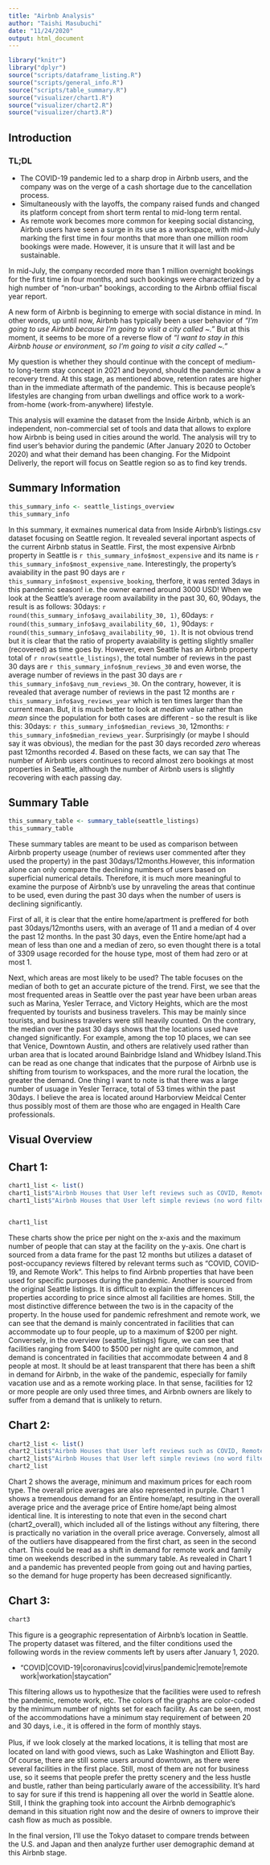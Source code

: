 ```yaml
---
title: "Airbnb Analysis"
author: "Taishi Masubuchi"
date: "11/24/2020"
output: html_document
---
```


```r
library("knitr")
library("dplyr")
source("scripts/dataframe_listing.R")
source("scripts/general_info.R")
source("scripts/table_summary.R")
source("visualizer/chart1.R")
source("visualizer/chart2.R")
source("visualizer/chart3.R")
```


## Introduction
### TL;DL
- The COVID-19 pandemic led to a sharp drop in Airbnb users, and the company was on the verge of a cash shortage due to the cancellation process.
- Simultaneously with the layoffs, the company raised funds and changed its platform concept from short term rental to mid-long term rental.
- As remote work becomes more common for keeping social distancing, Airbnb users have seen a surge in its use as a workspace, with mid-July marking the first time in four months that more than one million room bookings were made. However, it is unsure that it will last and be sustainable.

In mid-July, the company recorded more than 1 million overnight bookings for the first time in four months, and such bookings were characterized by a high number of "non-urban" bookings, according to the Airbnb offiial fiscal year report.

A new form of Airbnb is beginning to emerge with social distance in mind. 
In other words, up until now, Airbnb has typically been a user behavior of *"I'm going to use Airbnb because I'm going to visit a city called ~."* But at this moment, it seems to be more of a reverse flow of *"I want to stay in this Airbnb house or environment, so I'm going to visit a city called ~."*

My question is whether they should continue with the concept of medium- to long-term stay concept in 2021 and beyond, should the pandemic show a recovery trend. At this stage, as mentioned above, retention rates are higher than in the immediate aftermath of the pandemic. This is because people's lifestyles are changing from urban dwellings and office work to a work-from-home (work-from-anywhere) lifestyle.

This analysis will examine the dataset from the Inside Airbnb, which is an independent, non-commercial set of tools and data that allows to explore how Airbnb is being used in cities around the world. The analysis will try to find user's behavior during the pandemic (After January 2020 to October 2020) and what their demand has been changing. For the Midpoint Deliverly, the report will focus on Seattle region so as to find key trends. 


## Summary Information

```r

this_summary_info <- seattle_listings_overview
this_summary_info

```
In this summary, it exmaines numerical data from Inside Airbnb's listings.csv dataset focusing on Seattle region. It revealed several inportant aspects of the current Airbnb status in Seattle. First, the most expensive Airbnb property in Seattle is `r this_summary_info$most_expensive` and its name is `r this_summary_info$most_expensive_name`. Interestingly, the property's avaiability in the past 90 days are `r this_summary_info$most_expensive_booking`, therfore, it was rented 3days in this pandemic season! i.e. the owner earned around 3000 USD! When we look at the Seattle's average room availability in the past 30, 60, 90days, the result is as follows: 30days: `r round(this_summary_info$avg_availability_30, 1)`, 60days: `r round(this_summary_info$avg_availability_60, 1)`, 90days: `r round(this_summary_info$avg_availability_90, 1)`. It is not obvious trend but it is clear that the ratio of property avaiability is getting slightly smaller (recovered) as time goes by. However, even Seattle has an Airbnb property total of `r nrow(seattle_listings)`, the total number of reviews in the past 30 days are `r this_summary_info$num_reviews_30` and even worse, the average number of reviews in the past 30 days are `r this_summary_info$avg_num_reviews_30`. On the contrary, however, it is revealed that average number of reviews in the past 12 months are `r this_summary_info$avg_reviews_year` which is ten times larger than the current mean. But, it is much better to look at *median* value rather than *mean* since the population for both cases are different - so the result is like this: 30days: `r this_summary_info$median_reviews_30`, 12months: `r this_summary_info$median_reviews_year`. Surprisingly (or maybe I should say it  was obvious), the median for the past 30 days recorded *zero* whereas past 12months recorded *4*. Based on these facts, we can say that The number of Airbnb users continues to record almost zero bookings at most properties in Seattle, although the number of Airbnb users is slightly recovering with each passing day.


## Summary Table

```r


this_summary_table <- summary_table(seattle_listings)
this_summary_table

```

These summary tables are meant to be used as comparison between Airbnb property useage (number of reviews user commented after they used the property) in the past 30days/12months.However, this information alone can only compare the declining numbers of users based on superficial numerical details. Therefore, it is much more meaningful to examine the purpose of Airbnb's use by unraveling the areas that continue to be used, even during the past 30 days when the number of users is declining significantly. 

First of all, it is clear that the entire home/apartment is preffered for both past 30days/12months users, with an average of 11 and a median of 4 over the past 12 months. In the past 30 days, even the Entire home/apt had a mean of less than one and a median of zero, so even thought there is a total of 3309 usage recorded for the house type, most of them had zero or at most 1.

Next, which areas are most likely to be used? The table focuses on the median of both to get an accurate picture of the trend. First, we see that the most frequented areas in Seattle over the past year have been urban areas such as Marina, Yesler Terrace, and Victory Heights, which are the most frequented by tourists and business travelers. This may be mainly since tourists, and business travelers were still heavily counted. On the contrary, the median over the past 30 days shows that the locations used have changed significantly. For example, among the top 10 places, we can see that Venice, Downtown Austin, and others are relatively used rather than urban area that is located around Bainbridge Island and Whidbey Island.This can be read as one change that indicates that the purpose of Airbnb use is shifting from tourism to workspaces, and the more rural the location, the greater the demand. One thing I want to note is that there was a large number of usuage in Yesler Terrace, total of 53 times within the past 30days. I believe the area is located around Harborview Meidcal Center thus possibly most of them are those who are engaged in Health Care professionals.


## Visual Overview

## Chart 1: 

```r

chart1_list <- list()
chart1_list$"Airbnb Houses that User left reviews such as COVID, Remote Work, Workation and so on" <- first_chart(matched_dataframe)
chart1_list$"Airbnb Houses that User left simple reviews (no word filter)" <- first_chart(seattle_listings)


chart1_list
```

These charts show the price per night on the x-axis and the maximum number of people that can stay at the facility on the y-axis. One chart is sourced from a data frame for the past 12 months but utilizes a dataset of post-occupancy reviews filtered by relevant terms such as "COVID, COVID-19, and Remote Work". This helps to find Airbnb properties that have been used for specific purposes during the pandemic. Another is sourced from the original Seattle listings. 
It is difficult to explain the differences in properties according to price since almost all facilities are homes. Still, the most distinctive difference between the two is in the capacity of the property. In the house used for pandemic refreshment and remote work, we can see that the demand is mainly concentrated in facilities that can accommodate up to four people, up to a maximum of $200 per night.
Conversely, in the overview (seattle_listings) figure, we can see that facilities ranging from $400 to $500 per night are quite common, and demand is concentrated in facilities that accommodate between 4 and 8 people at most. It should be at least transparent that there has been a shift in demand for Airbnb, in the wake of the pandemic, especially for family vacation use and as a remote working place. In that sense, facilities for 12 or more people are only used three times, and Airbnb owners are likely to suffer from a demand that is unlikely to return.

## Chart 2: 


```r

chart2_list <- list()
chart2_list$"Airbnb Houses that User left reviews such as COVID, Remote Work, Workation and so on"<- second_chart(matched_dataframe)
chart2_list$"Airbnb Houses that User left simple reviews (no word filter)" <- second_chart(seattle_listings)
chart2_list
```

Chart 2 shows the average, minimum and maximum prices for each room type. The overall price averages are also represented in purple. Chart 1 shows a tremendous demand for an Entire home/apt, resulting in the overall average price and the average price of Entire home/apt being almost identical line. It is interesting to note that even in the second chart (chart2_overall), which included all of the listings without any filtering, there is practically no variation in the overall price average. Conversely, almost all of the outliers have disappeared from the first chart, as seen in the second chart. This could be read as a shift in demand for remote work and family time on weekends described in the summary table.  As revealed in Chart 1 and a pandemic has prevented people from going out and having parties, so the demand for huge property has been decreased significantly.

## Chart 3: 

```r
chart3
```

This figure is a geographic representation of Airbnb's location in Seattle. The property dataset was filtered, and the filter conditions used the following words in the review comments left by users after January 1, 2020.

- "COVID|COVID-19|coronavirus|covid|virus|pandemic|remote|remote work|workation|staycation"

This filtering allows us to hypothesize that the facilities were used to refresh the pandemic, remote work, etc. The colors of the graphs are color-coded by the minimum number of nights set for each facility. As can be seen, most of the accommodations have a minimum stay requirement of between 20 and 30 days, i.e., it is offered in the form of monthly stays.

Plus, if ｗe look closely at the marked locations, it is telling that most are located on land with good views, such as Lake Washington and Elliott Bay. Of course, there are still some users around downtown, as there were several facilities in the first place. Still, most of them are not for business use, so it seems that people prefer the pretty scenery and the less hustle and bustle, rather than being particularly aware of the accessibility. It's hard to say for sure if this trend is happening all over the world in Seattle alone. Still, I think the graphing took into account the Airbnb demographic's demand in this situation right now and the desire of owners to improve their cash flow as much as possible.

In the final version, I'll use the Tokyo dataset to compare trends between the U.S. and Japan and then analyze further user demographic demand at this Airbnb stage.

